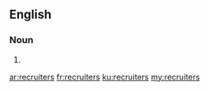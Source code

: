 ==English==

===Noun===
{{head|en|plural}}

# {{plural of|recruiter|lang=en|nocat=1}}

[[ar:recruiters]]
[[fr:recruiters]]
[[ku:recruiters]]
[[my:recruiters]]